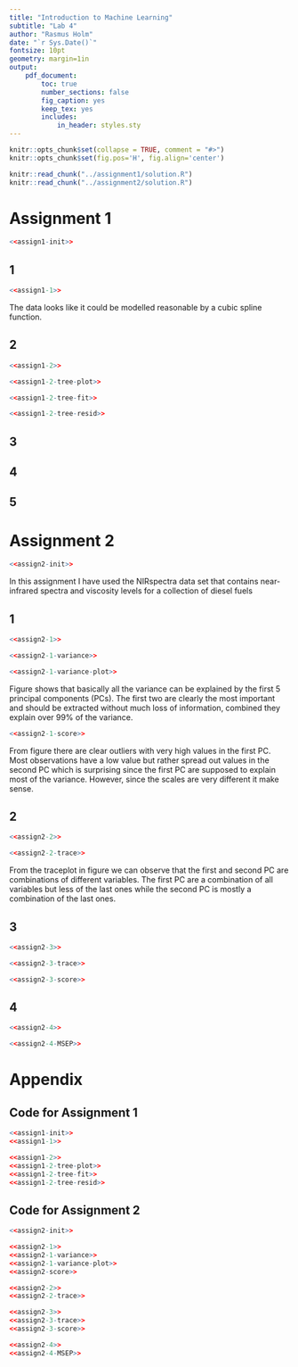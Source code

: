 ```yaml
---
title: "Introduction to Machine Learning"
subtitle: "Lab 4"
author: "Rasmus Holm"
date: "`r Sys.Date()`"
fontsize: 10pt
geometry: margin=1in
output:
    pdf_document:
        toc: true
        number_sections: false
        fig_caption: yes
        keep_tex: yes
        includes:
            in_header: styles.sty
---
```


```r
knitr::opts_chunk$set(collapse = TRUE, comment = "#>")
knitr::opts_chunk$set(fig.pos='H', fig.align='center')

knitr::read_chunk("../assignment1/solution.R")
knitr::read_chunk("../assignment2/solution.R")
```

\newpage

# Assignment 1
```r
<<assign1-init>>
```

## 1
```r
<<assign1-1>>
```

The data looks like it could be modelled reasonable by a cubic spline function.

## 2
```r
<<assign1-2>>
```

```r
<<assign1-2-tree-plot>>
```

```r
<<assign1-2-tree-fit>>
```

```r
<<assign1-2-tree-resid>>
```

## 3

## 4

## 5

\newpage

# Assignment 2
```r
<<assign2-init>>
```

In this assignment I have used the NIRspectra data set that contains near-infrared spectra and viscosity levels for a collection of diesel fuels

## 1
```r
<<assign2-1>>
```

```r
<<assign2-1-variance>>
```

```r
<<assign2-1-variance-plot>>
```

Figure \ref{fig:21pcvar} shows that basically all the variance can be explained by the first 5 principal components (PCs). The first two are clearly the most important and should be extracted without much loss of information, combined they explain over 99\% of the variance.

```r
<<assign2-1-score>>
```

From figure \ref{fig:21pcscore} there are clear outliers with very high values in the first PC. Most observations have a low value but rather spread out values in the second PC which is surprising since the first PC are supposed to explain most of the variance. However, since the scales are very different it make sense.

## 2
```r
<<assign2-2>>
```

```r
<<assign2-2-trace>>
```

From the traceplot in figure \ref{fig:22trace} we can observe that the first and second PC are combinations of different variables. The first PC are a combination of all variables but less of the last ones while the second PC is mostly a combination of the last ones.


## 3
```r
<<assign2-3>>
```

```r
<<assign2-3-trace>>
```

```r
<<assign2-3-score>>
```

## 4
```r
<<assign2-4>>
```

```r
<<assign2-4-MSEP>>
```

\newpage

\newpage

# Appendix

## Code for Assignment 1
```r
<<assign1-init>>
<<assign1-1>>

<<assign1-2>>
<<assign1-2-tree-plot>>
<<assign1-2-tree-fit>>
<<assign1-2-tree-resid>>
```

## Code for Assignment 2
```r
<<assign2-init>>

<<assign2-1>>
<<assign2-1-variance>>
<<assign2-1-variance-plot>>
<<assign2-score>>

<<assign2-2>>
<<assign2-2-trace>>

<<assign2-3>>
<<assign2-3-trace>>
<<assign2-3-score>>

<<assign2-4>>
<<assign2-4-MSEP>>
```
